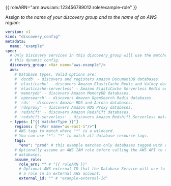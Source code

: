 {{ roleARN="arn:aws:iam::123456789012:role/example-role" }}

Assign <Var name="aws-example"/> to the name of your discovery group and 
<Var name="us-east-1"/> to the name of an AWS region:

```yaml
version: v1
kind: "discovery_config"
metadata:
  name: "example"
spec:
  # Only Discovery services in this discovery_group will use the matchers from
  # this dynamic config.
  discovery_group: <Var name="aws-example"/>
  aws:
    # Database types. Valid options are:
    # 'docdb' - discovers and registers Amazon DocumentDB databases.
    # 'elasticache' - discovers Amazon ElastiCache Redis and Valkey databases.
    # 'elasticache-serverless' - Amazon ElastiCache Serverless Redis or Valkey databases.
    # 'memorydb' - discovers Amazon MemoryDB databases.
    # 'opensearch' - discovers Amazon OpenSearch Redis databases.
    # 'rds' - discovers Amazon RDS and Aurora databases.
    # 'rdsproxy' - discovers Amazon RDS Proxy databases.
    # 'redshift' - discovers Amazon Redshift databases.
    # 'redshift-serverless' - discovers Amazon Redshift Serverless databases.
  - types: ["{{ matcherType }}"]
    regions: ["<Var name="us-east-1"/>"]
    # AWS tags to match where "*" is a wildcard.
    # You can use "*": "*" to match all database resource tags.
    tags:
      "env": "prod" # this example matches only databases tagged with env=prod.
    # Optionally assume an AWS IAM role before calling the AWS API to discover
    # databases.
    assume_role:
      role_arn: "" # "{{ roleARN }}"
      # Optional AWS external ID that the Database Service will use to assume
      # a role in an external AWS account.
      external_id: "" # "example-external-id"
```
